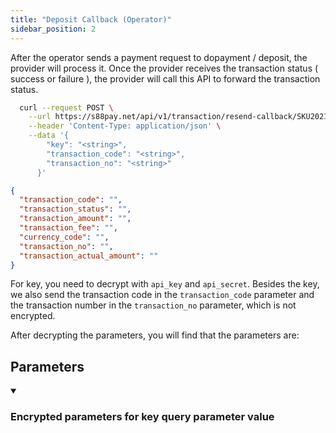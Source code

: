 ```yaml
---
title: "Deposit Callback (Operator)"
sidebar_position: 2
---
```



After the operator sends a payment request to dopayment / deposit, the provider will process it. Once the provider receives the transaction status ( success or failure ), the provider will call this API to forward the transaction status.

```bash cURL
  curl --request POST \
    --url https://s88pay.net/api/v1/transaction/resend-callback/SKU20210909025705 \
    --header 'Content-Type: application/json' \
    --data '{
        "key": "<string>",
        "transaction_code": "<string>",
        "transaction_no": "<string>"
      }'
```

```json Response after decrypting
{
  "transaction_code": "",
  "transaction_status": "",
  "transaction_amount": "",
  "transaction_fee": "",
  "currency_code": "",
  "transaction_no": "",
  "transaction_actual_amount": ""
}
```

For key, you need to decrypt with `api_key` and `api_secret`. Besides the key, we also send the transaction code in the `transaction_code` parameter and the transaction number in the `transaction_no` parameter, which is not encrypted.

After decrypting the parameters, you will find that the parameters are:

## Parameters

<details
  style={{ marginBottom: "1rem" }}
  className={"openapi-markdown__details"}
  data-collapsed={false}
  open={true}
>
  <summary style={{}}>
    <h3 className={"openapi-markdown__details-summary-header-params"}>
      Encrypted parameters for
      <span className="badge badge--head">key</span> query parameter value
    </h3>
  </summary>
  <div>
    <ul>
      <ParamsItem
        className={"paramsItem"}
        param={{
          name: "transaction_code",
          description: "The transaction code that is sent by the operator on dopayment.",
          schema: { type: "string" },
        }}
      ></ParamsItem>
      <ParamsItem
        className={"paramsItem"}
        param={{
          name: "transaction_status",
          description: "The status of the deposit transaction",
          schema: { type: "integer" },
        }}
      ></ParamsItem>
      <ParamsItem
        className={"paramsItem"}
        param={{
          name: "transaction_amount",
          description: "The amount of the transaction",
          schema: { type: "double" },
        }}
      ></ParamsItem>
      <ParamsItem
        className={"paramsItem"}
        param={{
          name: "transaction_fee",
          description: "The amount of fee transaction",
          schema: { type: "double" },
        }}
      ></ParamsItem>
      <ParamsItem
        className={"paramsItem"}
        param={{
          name: "currency_code",
          description: "Currency Code, please refer to currency list",
          schema: { type: "string" },
        }}
      ></ParamsItem>
      <ParamsItem
        className={"paramsItem"}
        param={{
          name: "transaction_no",
          description: "The transaction code on the provider’s database",
          schema: { type: "string" },
        }}
      ></ParamsItem>
      <ParamsItem
        className={"paramsItem"}
        param={{
          name: "transaction_actual_amount",
          description: "The actual amount paid by the member",
          schema: { type: "double" },
        }}
      ></ParamsItem>
    </ul>
  </div>
</details>
